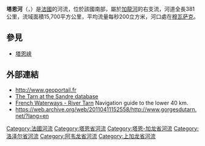 {{noteTA
|G1=法国地名
|G2=单位
}}
{{Infobox river
| name               = 塔恩河
| name_native        = Tarn
| image              = Gorges_du_Tarn_view.jpg
| image_caption      = [[塔恩峡|塔恩峡]]
| map                = Tarn (rivière).png
| map_caption        = 塔恩河路线
| subdivision_type1  = [[世界政區索引|国家]]
| subdivision_name1  = {{FR}}
| length             = {{convert|380|km|mi|abbr=on}} 
| width_min          = 
| width_avg          = 
| width_max          = 
| depth_min          = 
| depth_avg          = 
| depth_max          = 
| discharge1_location= 
| discharge1_min     = 
| discharge1_avg     = {{convert|140|m3/s|cuft/s|abbr=on}}
| discharge1_max     = 
<!---------------------- BASIN FEATURES -->
| source1            = [[洛澤爾峰|洛澤爾峰]]
| source1_location   = [[塞文山脉|塞文山脉]]
| source1_coordinates= {{coord|44.41472|3.81500|display=inline}}
| source1_elevation  = {{convert|1550|m|abbr=on}}
| mouth              = [[加龍河|加龍河]]
| mouth_location     = [[穆瓦萨克|穆瓦萨克]]
| mouth_coordinates  = {{coord|44.086111|1.0425|display=inline,title}}
| mouth_elevation    = 
| progression        = {{RGaronne}}
| basin_size         = {{convert|15700|km2|abbr=on}}
| tributaries_left   = 
| tributaries_right  = 
| extra              = 
}}

'''塔恩河'''（{{lang-fr|Tarn}}，{{IPA-fr|taʁn|-|Fr-Paris--Tarn.ogg}}）是[[法國|法國]]的河流，位於該國南部，屬於[[加龍河|加龍河]]的右支流，河道全長381公里，流域面積15,700平方公里，平均流量每秒200立方米，河口處在[[穆瓦萨克|穆瓦萨克]]。

==參見==
* [[塔恩峡|塔恩峡]]

==外部連結==
*http://www.geoportail.fr {{Wayback|url=http://www.geoportail.fr/ |date=20101215171356 }}
*[http://sandre.eaufrance.fr/app/chainage/courdo/htm/O---0100.php?cg=O---0100 The Tarn at the Sandre database] {{Wayback|url=http://sandre.eaufrance.fr/app/chainage/courdo/htm/O---0100.php?cg=O---0100 |date=20090823055941 }}
*[http://french-waterways.com/river-tarn.html French Waterways - River Tarn] Navigation guide to the lower 40 km.
*https://web.archive.org/web/20110411152558/http://www.gorgesdutarn.net/?lang=en

{{France-geo-stub}}
[[Category:法國河流|Category:法國河流]]
[[Category:塔恩省河流|Category:塔恩省河流]]
[[Category:塔恩-加龙省河流|Category:塔恩-加龙省河流]]
[[Category:洛泽尔省河流|Category:洛泽尔省河流]]
[[Category:阿韦龙省河流|Category:阿韦龙省河流]]
[[Category:上加龙省河流|Category:上加龙省河流]]
